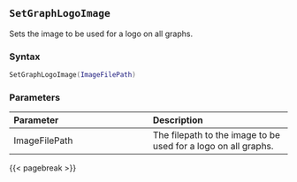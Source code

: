 ## `SetGraphLogoImage` {#batch-setgraphlogoimage}

Sets the image to be used for a logo on all graphs.

### Syntax {-}

``` .lua
SetGraphLogoImage(ImageFilePath)
```

### Parameters {-}

**Parameter** | **Description**
| :-- | :-- |
ImageFilePath | The filepath to the image to be used for a logo on all graphs.

{{< pagebreak >}}
